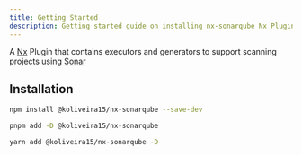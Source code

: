 ```yaml
---
title: Getting Started
description: Getting started guide on installing nx-sonarqube Nx Plugin
---
```



A [Nx](https://nx.dev/) Plugin that contains executors and generators to support scanning projects using [Sonar](https://www.sonarsource.com/products/sonarqube/)

## Installation

<Tabs>
<TabItem label="npm">

```sh
npm install @koliveira15/nx-sonarqube --save-dev
```

</TabItem>
<TabItem label="pnpm">

```sh
pnpm add -D @koliveira15/nx-sonarqube
```

</TabItem>
<TabItem label="Yarn">

```sh
yarn add @koliveira15/nx-sonarqube -D
```

</TabItem>
</Tabs>
